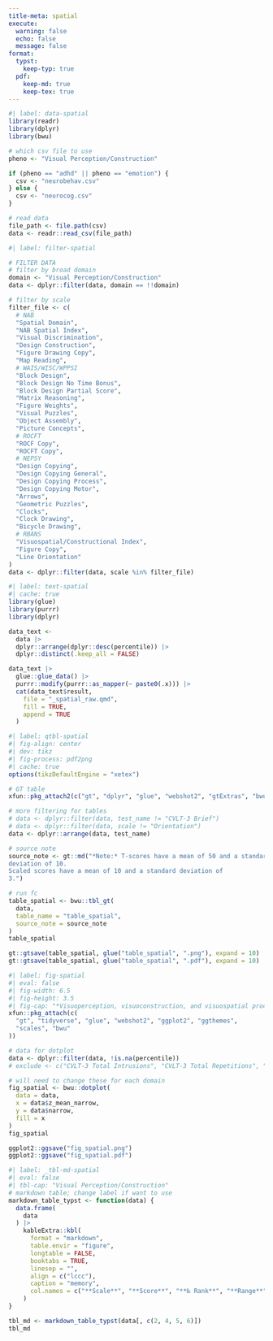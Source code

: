 ```yaml
---
title-meta: spatial
execute:
  warning: false
  echo: false
  message: false
format:
  typst:
    keep-typ: true
  pdf:
    keep-md: true
    keep-tex: true
---
```


<!-- ### Visual Perception/Construction -->

```r
#| label: data-spatial
library(readr)
library(dplyr)
library(bwu)

# which csv file to use
pheno <- "Visual Perception/Construction"

if (pheno == "adhd" || pheno == "emotion") {
  csv <- "neurobehav.csv"
} else {
  csv <- "neurocog.csv"
}

# read data
file_path <- file.path(csv)
data <- readr::read_csv(file_path)
```

```r
#| label: filter-spatial

# FILTER DATA
# filter by broad domain
domain <- "Visual Perception/Construction"
data <- dplyr::filter(data, domain == !!domain)

# filter by scale
filter_file <- c(
  # NAB
  "Spatial Domain",
  "NAB Spatial Index",
  "Visual Discrimination",
  "Design Construction",
  "Figure Drawing Copy",
  "Map Reading",
  # WAIS/WISC/WPPSI
  "Block Design",
  "Block Design No Time Bonus",
  "Block Design Partial Score",
  "Matrix Reasoning",
  "Figure Weights",
  "Visual Puzzles",
  "Object Assembly",
  "Picture Concepts",
  # ROCFT
  "ROCF Copy",
  "ROCFT Copy",
  # NEPSY
  "Design Copying",
  "Design Copying General",
  "Design Copying Process",
  "Design Copying Motor",
  "Arrows",
  "Geometric Puzzles",
  "Clocks",
  "Clock Drawing",
  "Bicycle Drawing",
  # RBANS
  "Visuospatial/Constructional Index",
  "Figure Copy",
  "Line Orientation"
)
data <- dplyr::filter(data, scale %in% filter_file)
```

```r
#| label: text-spatial
#| cache: true
library(glue)
library(purrr)
library(dplyr)

data_text <-
  data |>
  dplyr::arrange(dplyr::desc(percentile)) |>
  dplyr::distinct(.keep_all = FALSE)

data_text |>
  glue::glue_data() |>
  purrr::modify(purrr::as_mapper(~ paste0(.x))) |>
  cat(data_text$result,
    file = "_spatial_raw.qmd",
    fill = TRUE,
    append = TRUE
  )
```


```r
#| label: qtbl-spatial
#| fig-align: center
#| dev: tikz
#| fig-process: pdf2png
#| cache: true
options(tikzDefaultEngine = "xetex")

# GT table
xfun::pkg_attach2(c("gt", "dplyr", "glue", "webshot2", "gtExtras", "bwu"))

# more filtering for tables
# data <- dplyr::filter(data, test_name != "CVLT-3 Brief")
# data <- dplyr::filter(data, scale != "Orientation")
data <- dplyr::arrange(data, test_name)

# source note
source_note <- gt::md("*Note:* T-scores have a mean of 50 and a standard
deviation of 10.
Scaled scores have a mean of 10 and a standard deviation of
3.")

# run fc
table_spatial <- bwu::tbl_gt(
  data,
  table_name = "table_spatial",
  source_note = source_note
)
table_spatial

gt::gtsave(table_spatial, glue("table_spatial", ".png"), expand = 10)
gt::gtsave(table_spatial, glue("table_spatial", ".pdf"), expand = 10)

```

```{=typst}
<qtbl-spatial>
#figure([#image("table_spatial.png", width: 70%)],
  caption: [
    Visuospatial processing test scores
  ],
  kind: "qtbl",
  supplement: [Table],
)
```

```r
#| label: fig-spatial
#| eval: false
#| fig-width: 6.5
#| fig-height: 3.5
#| fig-cap: "*Visuoperception, visuoconstruction, and visuospatial processing* refer to abilities such as mentally visualizing how objects should look from different angles, visualizing how to put objects together so that they fit correctly, and being able to accurately and efficiently copy and/or reproduce visual-spatial information onto paper."
xfun::pkg_attach(c(
  "gt", "tidyverse", "glue", "webshot2", "ggplot2", "ggthemes",
  "scales", "bwu"
))

# data for dotplot
data <- dplyr::filter(data, !is.na(percentile))
# exclude <- c("CVLT-3 Total Intrusions", "CVLT-3 Total Repetitions", "CVLT-3 Forced-Choice Recognition Hits")

# will need to change these for each domain
fig_spatial <- bwu::dotplot(
  data = data,
  x = data$z_mean_narrow,
  y = data$narrow,
  fill = x
)
fig_spatial

ggplot2::ggsave("fig_spatial.png")
ggplot2::ggsave("fig_spatial.pdf")

```

```r
#| label: _tbl-md-spatial
#| eval: false
#| tbl-cap: "Visual Perception/Construction"
# markdown table; change label if want to use
markdown_table_typst <- function(data) {
  data.frame(
    data
  ) |>
    kableExtra::kbl(
      format = "markdown",
      table.envir = "figure",
      longtable = FALSE,
      booktabs = TRUE,
      linesep = "",
      align = c("lccc"),
      caption = "memory",
      col.names = c("**Scale**", "**Score**", "**‰ Rank**", "**Range**")
    )
}

tbl_md <- markdown_table_typst(data[, c(2, 4, 5, 6)])
tbl_md
```
